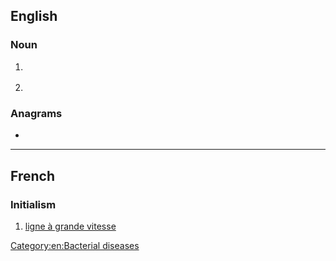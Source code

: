 ==English==

===Noun===
{{en-noun}}

# {{lb|en|disease}} {{initialism of|lymphogranuloma venereum|lang=en}}
# {{initialism of|{{w|Large goods vehicle}}|lang=en}}

===Anagrams===
* {{anagrams|en|a=glv|Gvl.}}

[[Category:en:Bacterial diseases]]

----

==French==

===Initialism===
{{rfc-header|Initialism}}
{{head|fr|initialism}}

# [[ligne à grande vitesse]]